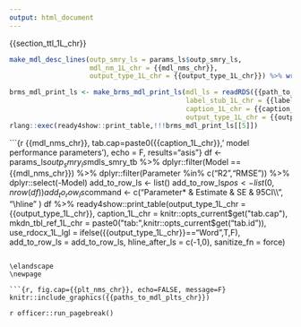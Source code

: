 ---
output: html_document
---

\newpage
\blandscape

{{section_ttl_1L_chr}}

```{r echo=F, results="asis"}
make_mdl_desc_lines(outp_smry_ls = params_ls$outp_smry_ls,
                    mdl_nm_1L_chr = {{mdl_nms_chr}},
                    output_type_1L_chr = {{output_type_1L_chr}}) %>% writeLines()
```

```{r echo = F, results="asis"}
brms_mdl_print_ls <- make_brms_mdl_print_ls(mdl_ls = readRDS({{path_to_mdl_1L_chr}}),
                                            label_stub_1L_chr = {{label_stub_1L_chr}},
                                            caption_1L_chr = {{caption_1L_chr}},
                                            output_type_1L_chr = {{output_type_1L_chr}})
rlang::exec(ready4show::print_table,!!!brms_mdl_print_ls[[5]])
```

```{r {{mdl_nms_chr}}, tab.cap=paste0({{caption_1L_chr}},' model performance parameters'), echo = F, results="asis"}
df <- params_ls$outp_smry_ls$mdls_smry_tb %>%
  dplyr::filter(Model == {{mdl_nms_chr}}) %>%
  dplyr::filter(Parameter %in% c("R2","RMSE")) %>%
  dplyr::select(-Model) 
add_to_row_ls <- list()
add_to_row_ls$pos <- list(0, nrow(df)
                     )
add_to_row_ls$command <- c("Parameter* & Estimate	& SE	& 95CI\\\\\n",
                        "\\hline\n" )
df %>%
  ready4show::print_table(output_type_1L_chr = {{output_type_1L_chr}},
                          caption_1L_chr = knitr::opts_current$get("tab.cap"),
                          mkdn_tbl_ref_1L_chr = paste0("tab:",knitr::opts_current$get("tab.id")),
                          use_rdocx_1L_lgl = ifelse({{output_type_1L_chr}}=="Word",T,F),
                          add_to_row_ls = add_to_row_ls,
                          hline_after_ls = c(-1,0),
                          sanitize_fn = force) 
  
```

\elandscape
\newpage

```{r, fig.cap={{plt_nms_chr}}, echo=FALSE, message=F}
knitr::include_graphics({{paths_to_mdl_plts_chr}})
```

`r officer::run_pagebreak()`
\newpage

